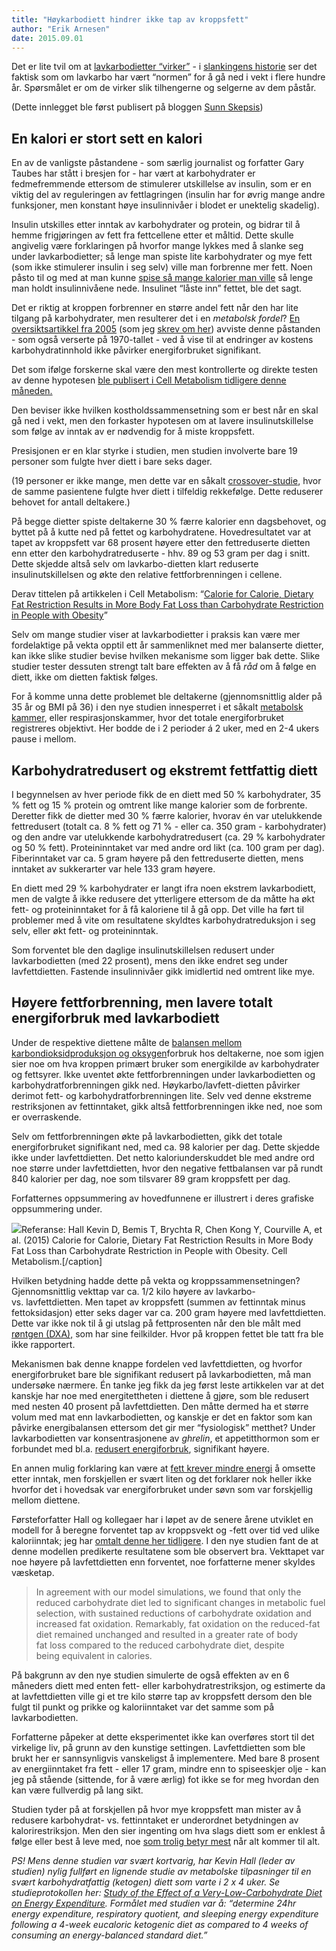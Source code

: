 ```yaml
---
title: "Høykarbodiett hindrer ikke tap av kroppsfett"
author: "Erik Arnesen"
date: 2015.09.01
---
```


Det er lite tvil om at [lavkarbodietter "virker"](https://sunnskepsis.wordpress.com/2014/09/03/ned-i-vekt-velg-den-dietten-du-klarer-a-folge/) - i [slankingens historie](https://sunnskepsis.wordpress.com/2013/04/18/boktips-calories-and-corsets-av-louise-foxcroft/) ser det faktisk som om lavkarbo har vært "normen" for å gå ned i vekt i flere hundre år. Spørsmålet er om de virker slik tilhengerne og selgerne av dem påstår.

(Dette innlegget ble først publisert på bloggen [Sunn Skepsis](http://sunnskepsis.wordpress.com))

## En kalori er stort sett en kalori

En av de vanligste påstandene - som særlig journalist og forfatter Gary Taubes har stått i bresjen for - har vært at karbohydrater er fedmefremmende ettersom de stimulerer utskillelse av insulin, som er en viktig del av reguleringen av fettlagringen (insulin har for øvrig mange andre funksjoner, men konstant høye insulinnivåer i blodet er unektelig skadelig).

Insulin utskilles etter inntak av karbohydrater og protein, og bidrar til å hemme frigjøringen av fett fra fettcellene etter et måltid. Dette skulle angivelig være forklaringen på hvorfor mange lykkes med å slanke seg under lavkarbodietter; så lenge man spiste lite karbohydrater og mye fett (som ikke stimulerer insulin i seg selv) ville man forbrenne mer fett. Noen påsto til og med at man kunne [spise så mange kalorier man ville](http://live.smashthefat.com/why-i-didnt-get-fat/) så lenge man holdt insulinnivåene nede. Insulinet "låste inn" fettet, ble det sagt.

Det er riktig at kroppen forbrenner en større andel fett når den har lite tilgang på karbohydrater, men resulterer det i en *metabolsk fordel*? [En oversiktsartikkel fra 2005](http://www.ncbi.nlm.nih.gov/pubmed/15867892) (som jeg [skrev om her](https://sunnskepsis.wordpress.com/2015/06/28/d-vitamin-ernaering-i-media-morsmelk-og-vekt-ukens-lesetips/)) avviste denne påstanden - som også verserte på 1970-tallet - ved å vise til at endringer av kostens karbohydratinnhold ikke påvirker energiforbruket signifikant.

Det som ifølge forskerne skal være den mest kontrollerte og direkte testen av denne hypotesen [ble publisert i Cell Metabolism tidligere denne måneden.](http://www.cell.com/cell-metabolism/fulltext/S1550-4131(15)00350-2)

Den beviser ikke hvilken kostholdssammensetning som er best når en skal gå ned i vekt, men den forkaster hypotesen om at lavere insulinutskillelse som følge av inntak av er nødvendig for å miste kroppsfett.

Presisjonen er en klar styrke i studien, men studien involverte bare 19 personer som fulgte hver diett i bare seks dager.

(19 personer er ikke mange, men dette var en såkalt [crossover-studie](https://en.wikipedia.org/wiki/Crossover_study), hvor de samme pasientene fulgte hver diett i tilfeldig rekkefølge. Dette reduserer behovet for antall deltakere.)

På begge dietter spiste deltakerne 30 % færre kalorier enn dagsbehovet, og byttet på å kutte ned på fettet og karbohydratene. Hovedresultatet var at tapet av kroppsfett var 68 prosent høyere etter den fettreduserte dietten enn etter den karbohydratreduserte - hhv. 89 og 53 gram per dag i snitt. Dette skjedde altså selv om lavkarbo-dietten klart reduserte insulinutskillelsen og økte den relative fettforbrenningen i cellene.

Derav tittelen på artikkelen i Cell Metabolism: "[Calorie for Calorie, Dietary Fat Restriction Results in More Body Fat Loss than Carbohydrate Restriction in People with Obesity](http://www.cell.com/cell-metabolism/fulltext/S1550-4131(15)00350-2)"

Selv om mange studier viser at lavkarbodietter i praksis kan være mer fordelaktige på vekta opptil ett år sammenliknet med mer balanserte dietter, kan ikke slike studier bevise hvilken mekanisme som ligger bak dette. Slike studier tester dessuten strengt talt bare effekten av å få *råd* om å følge en diett, ikke om dietten faktisk følges.

For å komme unna dette problemet ble deltakerne (gjennomsnittlig alder på 35 år og BMI på 36) i den nye studien innesperret i et såkalt [metabolsk kammer](http://www.ncbi.nlm.nih.gov/pubmed/6650455), eller respirasjonskammer, hvor det totale energiforbruket registreres objektivt. Her bodde de i 2 perioder á 2 uker, med en 2-4 ukers pause i mellom.

## Karbohydratredusert og ekstremt fettfattig diett

I begynnelsen av hver periode fikk de en diett med 50 % karbohydrater, 35 % fett og 15 % protein og omtrent like mange kalorier som de forbrente. Deretter fikk de dietter med 30 % færre kalorier, hvorav én var utelukkende fettredusert (totalt ca. 8 % fett og 71 % - eller ca. 350 gram - karbohydrater) og den andre var utelukkende karbohydratredusert (ca. 29 % karbohydrater og 50 % fett). Proteininntaket var med andre ord likt (ca. 100 gram per dag). Fiberinntaket var ca. 5 gram høyere på den fettreduserte dietten, mens inntaket av sukkerarter var hele 133 gram høyere.

En diett med 29 % karbohydrater er langt ifra noen ekstrem lavkarbodiett, men de valgte å ikke redusere det ytterligere ettersom de da måtte ha økt fett- og proteininntaket for å få kaloriene til å gå opp. Det ville ha ført til problemer med å vite om resultatene skyldtes karbohydratreduksjon i seg selv, eller økt fett- og proteininntak.

Som forventet ble den daglige insulinutskillelsen redusert under lavkarbodietten (med 22 prosent), mens den ikke endret seg under lavfettdietten. Fastende insulinnivåer gikk imidlertid ned omtrent like mye.

## Høyere fettforbrenning, men lavere totalt energiforbruk med lavkarbodiett

Under de respektive diettene målte de [balansen mellom karbondioksidproduksjon og oksygen](https://snl.no/respirasjonskvotient)forbruk hos deltakerne, noe som igjen sier noe om hva kroppen primært bruker som energikilde av karbohydrater og fettsyrer. Ikke uventet økte fettforbrenningen under lavkarbodietten og karbohydratforbrenningen gikk ned. Høykarbo/lavfett-dietten påvirker derimot fett- og karbohydratforbrenningen lite. Selv ved denne ekstreme restriksjonen av fettinntaket, gikk altså fettforbrenningen ikke ned, noe som er overraskende.

Selv om fettforbrenningen økte på lavkarbodietten, gikk det totale energiforbruket signifikant ned, med ca. 98 kalorier per dag. Dette skjedde ikke under lavfettdietten. Det netto kaloriunderskuddet ble med andre ord noe større under lavfettdietten, hvor den negative fettbalansen var på rundt 840 kalorier per dag, noe som tilsvarer 89 gram kroppsfett per dag.

Forfatternes oppsummering av hovedfunnene er illustrert i deres grafiske oppsummering under.

![](images/clipboard-2771862163.png)Referanse: Hall Kevin D, Bemis T, Brychta R, Chen Kong Y, Courville A, et al. (2015) Calorie for Calorie, Dietary Fat Restriction Results in More Body Fat Loss than Carbohydrate Restriction in People with Obesity. Cell Metabolism.\[/caption\]

Hvilken betydning hadde dette på vekta og kroppssammensetningen? Gjennomsnittlig vekttap var ca. 1/2 kilo høyere av lavkarbo- vs. lavfettdietten. Men tapet av kroppsfett (summen av fettinntak minus fettoksidasjon) etter seks dager var ca. 200 gram høyere med lavfettdietten. Dette var ikke nok til å gi utslag på fettprosenten når den ble målt med [røntgen (DXA),](https://en.wikipedia.org/wiki/Dual-energy_X-ray_absorptiometry) som har sine feilkilder. Hvor på kroppen fettet ble tatt fra ble ikke rapportert.

Mekanismen bak denne knappe fordelen ved lavfettdietten, og hvorfor energiforbruket bare ble signifikant redusert på lavkarbodietten, må man undersøke nærmere. Én tanke jeg fikk da jeg først leste artikkelen var at det kanskje har noe med energitettheten i diettene å gjøre, som ble redusert med nesten 40 prosent på lavfettdietten. Den måtte dermed ha et større volum med mat enn lavkarbodietten, og kanskje er det en faktor som kan påvirke energibalansen ettersom det gir mer "fysiologisk" metthet? Under lavkarbodietten var konsentrasjonene av *ghrelin*, et appetitthormon som er forbundet med bl.a. [redusert energiforbruk](http://press.endocrine.org/doi/10.1210/jc.2004-0613?url_ver=Z39.88-2003&rfr_id=ori:rid:crossref.org&rfr_dat=cr_pub%3dpubmed), signifikant høyere.

En annen mulig forklaring kan være at [fett krever mindre energi](http://www.ncbi.nlm.nih.gov/pubmed/15466943) å omsette etter inntak, men forskjellen er svært liten og det forklarer nok heller ikke hvorfor det i hovedsak var energiforbruket under søvn som var forskjellig mellom diettene.

Førsteforfatter Hall og kollegaer har i løpet av de senere årene utviklet en modell for å beregne forventet tap av kroppsvekt og -fett over tid ved ulike kaloriinntak; jeg har [omtalt denne her tidligere](https://sunnskepsis.wordpress.com/2014/05/16/kaloriinntak-og-forventet-vektnedgang-en-myte-for-fall/). I den nye studien fant de at denne modellen predikerte resultatene som ble observert bra. Vekttapet var noe høyere på lavfettdietten enn forventet, noe forfatterne mener skyldes væsketap.

> In agreement with our model simulations, we found that only the reduced carbohydrate diet led to significant changes in metabolic fuel selection, with sustained reductions of carbohydrate oxidation and increased fat oxidation. Remarkably, fat oxidation on the reduced-fat diet remained unchanged and resulted in a greater rate of body fat loss compared to the reduced carbohydrate diet, despite being equivalent in calories.

På bakgrunn av den nye studien simulerte de også effekten av en 6 måneders diett med enten fett- eller karbohydratrestriksjon, og estimerte da at lavfettdietten ville gi et tre kilo større tap av kroppsfett dersom den ble fulgt til punkt og prikke og kaloriinntaket var det samme som på lavkarbodietten.

Forfatterne påpeker at dette eksperimentet ikke kan overføres stort til det virkelige liv, på grunn av den kunstige settingen. Lavfettdietten som ble brukt her er sannsynligvis vanskeligst å implementere. Med bare 8 prosent av energiinntaket fra fett - eller 17 gram, mindre enn to spiseeskjer olje - kan jeg på stående (sittende, for å være ærlig) fot ikke se for meg hvordan den kan være fullverdig på lang sikt.

Studien tyder på at forskjellen på hvor mye kroppsfett man mister av å redusere karbohydrat- vs. fettinntaket er underordnet betydningen av kalorirestriksjon. Men den sier ingenting om hva slags diett som er enklest å følge eller best å leve med, noe [som trolig betyr mest](https://sunnskepsis.wordpress.com/2014/09/03/ned-i-vekt-velg-den-dietten-du-klarer-a-folge/) når alt kommer til alt.

*PS! Mens denne studien var svært kortvarig, har Kevin Hall (leder av studien) nylig fullført en lignende studie av metabolske tilpasninger til en svært karbohydratfattig (ketogen) diett som varte i 2 x 4 uker. Se studieprotokollen her: [Study of the Effect of a Very-Low-Carbohydrate Diet on Energy Expenditure](https://clinicaltrials.gov/ct2/show/NCT01967563). Formålet med studien var å: "determine 24hr energy expenditure, respiratory quotient, and sleeping energy expenditure following a 4-week eucaloric ketogenic diet as compared to 4 weeks of consuming an energy-balanced standard diet."*
